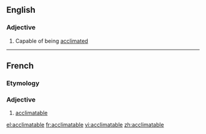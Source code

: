 ==English==

===Adjective===
{{head|en|adjective}}

# Capable of being [[acclimate]]d

----

==French==

===Etymology===
{{suffix|acclimater|able|lang=fr}}

===Adjective===
{{fr-adj}}

# [[#English|acclimatable]]

[[el:acclimatable]]
[[fr:acclimatable]]
[[vi:acclimatable]]
[[zh:acclimatable]]